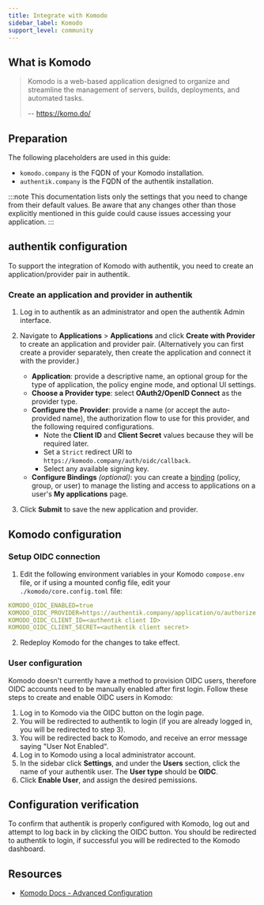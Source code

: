 ```yaml
---
title: Integrate with Komodo
sidebar_label: Komodo
support_level: community
---
```


## What is Komodo

> Komodo is a web-based application designed to organize and streamline the management of servers, builds, deployments, and automated tasks.
>
> -- https://komo.do/

## Preparation

The following placeholders are used in this guide:

- `komodo.company` is the FQDN of your Komodo installation.
- `authentik.company` is the FQDN of the authentik installation.

:::note
This documentation lists only the settings that you need to change from their default values. Be aware that any changes other than those explicitly mentioned in this guide could cause issues accessing your application.
:::

## authentik configuration

To support the integration of Komodo with authentik, you need to create an application/provider pair in authentik.

### Create an application and provider in authentik

1. Log in to authentik as an administrator and open the authentik Admin interface.
2. Navigate to **Applications** > **Applications** and click **Create with Provider** to create an application and provider pair. (Alternatively you can first create a provider separately, then create the application and connect it with the provider.)

    - **Application**: provide a descriptive name, an optional group for the type of application, the policy engine mode, and optional UI settings.
    - **Choose a Provider type**: select **OAuth2/OpenID Connect** as the provider type.
    - **Configure the Provider**: provide a name (or accept the auto-provided name), the authorization flow to use for this provider, and the following required configurations.
        - Note the **Client ID** and **Client Secret** values because they will be required later.
        - Set a `Strict` redirect URI to `https://komodo.company/auth/oidc/callback`.
        - Select any available signing key.
    - **Configure Bindings** _(optional)_: you can create a [binding](/docs/add-secure-apps/flows-stages/bindings/) (policy, group, or user) to manage the listing and access to applications on a user's **My applications** page.

3. Click **Submit** to save the new application and provider.

## Komodo configuration

### Setup OIDC connection

1. Edit the following environment variables in your Komodo `compose.env` file, or if using a mounted config file, edit your `./komodo/core.config.toml` file:

```yaml
KOMODO_OIDC_ENABLED=true
KOMODO_OIDC_PROVIDER=https://authentik.company/application/o/authorize
KOMODO_OIDC_CLIENT_ID=<authentik client ID>
KOMODO_OIDC_CLIENT_SECRET=<authentik client secret>
```

2. Redeploy Komodo for the changes to take effect.

### User configuration

Komodo doesn't currently have a method to provision OIDC users, therefore OIDC accounts need to be manually enabled after first login. Follow these steps to create and enable OIDC users in Komodo:

1. Log in to Komodo via the OIDC button on the login page.
2. You will be redirected to authentik to login (if you are already logged in, you will be redirected to step 3).
3. You will be redirected back to Komodo, and receive an error message saying "User Not Enabled".
4. Log in to Komodo using a local administrator account.
5. In the sidebar click **Settings**, and under the **Users** section, click the name of your authentik user. The **User type** should be **OIDC**.
6. Click **Enable User**, and assign the desired pemissions.

## Configuration verification

To confirm that authentik is properly configured with Komodo, log out and attempt to log back in by clicking the OIDC button. You should be redirected to authentik to login, if successful you will be redirected to the Komodo dashboard.

## Resources

- [Komodo Docs - Advanced Configuration](https://komo.do/docs/setup/advanced)
